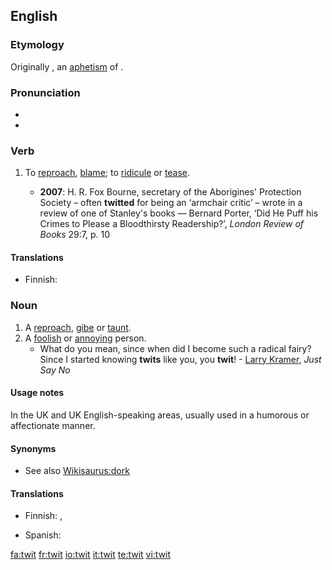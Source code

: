 ==English==

===Etymology===
Originally {{en-term|twite}}, an [[aphetism]] of {{etyl|enm}} {{term|atwite}}.

===Pronunciation===
* {{IPA|/twɪt/}}
* {{rhymes|ɪt}}

===Verb===
{{en-verb|twit|t|ing}}

# {{transitive}} To [[reproach]], [[blame]]; to [[ridicule]] or [[tease]].
#* '''2007''': H. R. Fox Bourne, secretary of the Aborigines' Protection Society – often '''twitted''' for being an ‘armchair critic’ – wrote in a review of one of Stanley's books — Bernard Porter, ‘Did He Puff his Crimes to Please a Bloodthirsty Readership?’, ''London Review of Books'' 29:7, p. 10

====Translations====
{{trans-top|To reproach, blame; to ridicule or tease}}
* Finnish: {{t-|fi|kiusoitella}}
{{trans-mid}}
{{trans-bottom}}

===Noun===
{{en-noun}}

# A [[reproach]], [[gibe]] or [[taunt]].
# A [[foolish]] or [[annoying]] person.
#* What do you mean, since when did I become such a radical fairy? Since I started knowing '''twits''' like you, you '''twit'''! - [[w:Larry Kramer|Larry Kramer]], ''Just Say No''

====Usage notes====
In the UK and UK English-speaking areas, usually used in a humorous or affectionate manner.

====Synonyms====
* See also [[Wikisaurus:dork]]

====Translations====
{{trans-top|a reproach, gibe or taunt}}
{{trans-mid}}
{{trans-bottom}}

{{trans-top|a foolish or annoying person}}
* Finnish: {{t+|fi|ääliö}}, {{t+|fi|typerys}}
{{trans-mid}}
* Spanish: {{t-|es|gilí|m|f}}
{{trans-bottom}}

[[fa:twit]]
[[fr:twit]]
[[io:twit]]
[[it:twit]]
[[te:twit]]
[[vi:twit]]